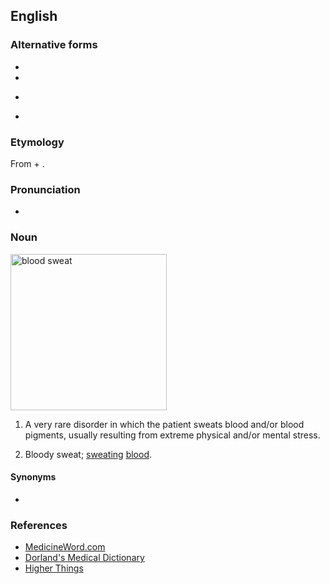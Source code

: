 {{also|hæmatidrosis}}

==English==
{{wikipedia}}

===Alternative forms===
* {{l|en|hematidrosis}}
* {{l|en|hematohidrosis}}
* {{l|en|hæmatidrosis}} {{qualifier|obsolete}}
* {{l|en|haematohidrosis}}

===Etymology===
From {{etyl|grc|en}} {{m|grc|αἷμα|αἵμᾰτ-|blood}} + {{m|grc|ἱδρόω||to sweat}}.

===Pronunciation===
* {{IPA|/hiːmətaɪˈdɹəʊsɪs/|lang=en}}

===Noun===
[[File:Hematohidrosis-Indian-Journal-Dermatology-Dermatol-2013-58-6-478-119964-f1.jpg|250px|thumb|'''blood sweat''']]
{{en-noun|haematidroses}}

# {{lb|en|symptom}} A very rare disorder in which the patient sweats blood and/or blood pigments, usually resulting from extreme physical and/or mental stress.
# Bloody sweat; [[sweat]]ing [[blood]].

====Synonyms====
* {{l|en|hematohidrosis}}

===References===
* [http://www.medicineword.com/haematidrosis.shtml MedicineWord.com]
* [https://web.archive.org/web/20080202055856/http://www.mercksource.com/pp/us/cns/cns_hl_dorlands.jspzQzpgzEzzSzppdocszSzuszSzcommonzSzdorlandszSzdorlandzSzdmd_h_05zPzhtm#12411875 Dorland's Medical Dictionary]
* [http://higherthings.org/reflections/lent2006/2006-04-13.html Higher Things]